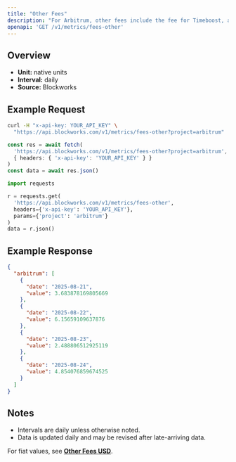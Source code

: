 ```yaml
---
title: "Other Fees"
description: "For Arbitrum, other fees include the fee for Timeboost, an priroty auction for access to transactions with no delay compared to 200ms delay for the chain's sequencer"
openapi: 'GET /v1/metrics/fees-other'
---
```


## Overview

- **Unit:** native units
- **Interval:** daily
- **Source:** Blockworks

## Example Request

<CodeGroup>

```bash cURL
curl -H "x-api-key: YOUR_API_KEY" \
  "https://api.blockworks.com/v1/metrics/fees-other?project=arbitrum"
```

```typescript TypeScript
const res = await fetch(
  'https://api.blockworks.com/v1/metrics/fees-other?project=arbitrum',
  { headers: { 'x-api-key': 'YOUR_API_KEY' } }
)
const data = await res.json()
```

```python Python
import requests

r = requests.get(
  'https://api.blockworks.com/v1/metrics/fees-other',
  headers={'x-api-key': 'YOUR_API_KEY'},
  params={'project': 'arbitrum'}
)
data = r.json()
```

</CodeGroup>

## Example Response

```json
{
  "arbitrum": [
    {
      "date": "2025-08-21",
      "value": 3.683878169805669
    },
    {
      "date": "2025-08-22",
      "value": 6.15659109637876
    },
    {
      "date": "2025-08-23",
      "value": 2.488806512925119
    },
    {
      "date": "2025-08-24",
      "value": 4.854076859674525
    }
  ]
}
```

## Notes
- Intervals are daily unless otherwise noted.
- Data is updated daily and may be revised after late-arriving data.


<Note>For fiat values, see **[Other Fees USD](./fees-other-usd)**.</Note>